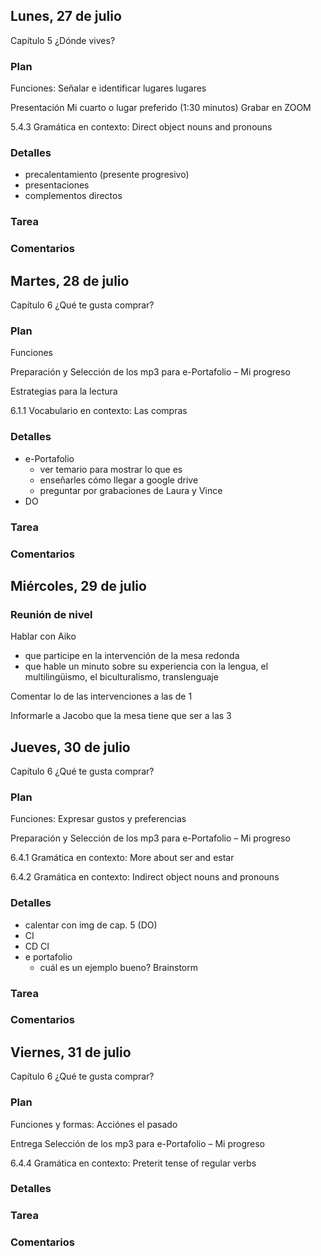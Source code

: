 
## Lunes, 27 de julio

Capítulo 5 ¿Dónde vives?  

### Plan

Funciones: Señalar e identificar lugares lugares 

Presentación  Mi cuarto o lugar preferido (1:30 minutos) Grabar en ZOOM

5.4.3 Gramática en contexto: Direct object nouns and pronouns

### Detalles

- precalentamiento (presente progresivo)
- presentaciones
- complementos directos

### Tarea


### Comentarios








## Martes, 28 de julio

Capítulo 6 ¿Qué te gusta comprar?  

### Plan

Funciones 

Preparación y Selección de los mp3 para e-Portafolio – Mi progreso

Estrategias para la lectura

6.1.1 Vocabulario en contexto: Las compras


### Detalles

- e-Portafolio
	- ver temario para mostrar lo que es
	- enseñarles cómo llegar a google drive
	- preguntar por grabaciones de Laura y Vince
- DO

### Tarea


### Comentarios






## Miércoles, 29 de julio

### Reunión de nivel

Hablar con Aiko
	
- que participe en la intervención de la mesa redonda
- que hable un minuto sobre su experiencia con la lengua, el multilingüismo, el biculturalismo, translenguaje

Comentar lo de las intervenciones a las de 1

Informarle a Jacobo que la mesa tiene que ser a las 3






## Jueves, 30 de julio

Capítulo 6 ¿Qué te gusta comprar?  

### Plan

Funciones: Expresar gustos y preferencias
 
Preparación y Selección de los mp3 para e-Portafolio – Mi progreso

6.4.1 Gramática en contexto: More about ser and estar

6.4.2 Gramática en contexto: Indirect object nouns and pronouns


### Detalles

- calentar con img de cap. 5 (DO)
- CI
- CD CI
- e portafolio
	- cuál es un ejemplo bueno? Brainstorm

### Tarea


### Comentarios








## Viernes, 31 de julio

Capítulo 6 ¿Qué te gusta comprar?  

### Plan

Funciones y formas: Acciónes el pasado

Entrega Selección de los mp3 para e-Portafolio – Mi progreso

6.4.4 Gramática en contexto: Preterit tense of regular verbs

### Detalles


### Tarea


### Comentarios


